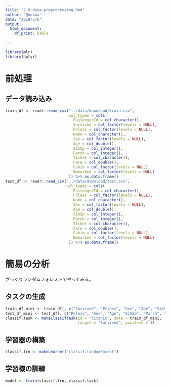 ```yaml
---
title: "2.0-data-preprocessing.Rmd"
author: '@nozma'
date: "2018/5/6"
output:
  html_document:
    df_print: kable
  
---
```


```r
library(mlr)
library(dplyr)
```

# 前処理

## データ読み込み

```r
train_df <- readr::read_csv("../data/download/train.csv", 
                            col_types = cols(
                              PassengerId = col_character(),
                              Survived = col_factor(levels = NULL),
                              Pclass = col_factor(levels = NULL),
                              Name = col_character(),
                              Sex = col_factor(levels = NULL),
                              Age = col_double(),
                              SibSp = col_integer(),
                              Parch = col_integer(),
                              Ticket = col_character(),
                              Fare = col_double(),
                              Cabin = col_factor(levels = NULL),
                              Embarked = col_factor(levels = NULL)
                            )) %>% as.data.frame()
test_df <- readr::read_csv("../data/download/test.csv",
                           col_types = cols(
                              PassengerId = col_character(),
                              Pclass = col_factor(levels = NULL),
                              Name = col_character(),
                              Sex = col_factor(levels = NULL),
                              Age = col_double(),
                              SibSp = col_integer(),
                              Parch = col_integer(),
                              Ticket = col_character(),
                              Fare = col_double(),
                              Cabin = col_factor(levels = NULL),
                              Embarked = col_factor(levels = NULL)
                            )) %>% as.data.frame()
```

# 簡易の分析

ざっくりランダムフォレストでやってみる。

## タスクの生成

```r
train_df_mini <- train_df[, c("Survived", "Pclass", "Sex", "Age", "SibSp", "Parch", "Fare", "Cabin", "Embarked")]
test_df_mini <- test_df[, c("Pclass", "Sex", "Age", "SibSp", "Parch", "Fare", "Cabin", "Embarked")]
classif.task <- makeClassifTask(id = "Titanic", data = train_df_mini, 
                                target = "Survived", positive = 1)
```

## 学習器の構築

```r
classif.lrn <- makeLearner("classif.randomForest")
```

## 学習機の訓練

```r
model <- train(classif.lrn, classif.task)
```

